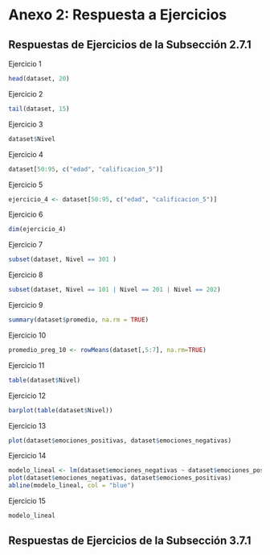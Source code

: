 # Anexo 2: Respuesta a Ejercicios {- #anexo_2}

## Respuestas de Ejercicios de la Subsección 2.7.1 {-}

Ejercicio 1

```r
head(dataset, 20)
```
Ejercicio 2

```r
tail(dataset, 15)
```
Ejercicio 3

```r
dataset$Nivel
```

Ejercicio 4

```r
dataset[50:95, c("edad", "calificacion_5")]
```

Ejercicio 5

```r
ejercicio_4 <- dataset[50:95, c("edad", "calificacion_5")]
```

Ejercicio 6

```r
dim(ejercicio_4)
```

Ejercicio 7

```r
subset(dataset, Nivel == 301 )
```

Ejercicio 8

```r
subset(dataset, Nivel == 101 | Nivel == 201 | Nivel == 202)
```

Ejercicio 9

```r
summary(dataset$promedio, na.rm = TRUE)
```

Ejercicio 10

```r
promedio_preg_10 <- rowMeans(dataset[,5:7], na.rm=TRUE)
```

Ejercicio 11

```r
table(dataset$Nivel)
```

Ejercicio 12

```r
barplot(table(dataset$Nivel))
```

Ejercicio 13

```r
plot(dataset$emociones_positivas, dataset$emociones_negativas)
```

Ejercicio 14

```r
modelo_lineal <- lm(dataset$emociones_negativas ~ dataset$emociones_positivas, data = dataset)
plot(dataset$emociones_negativas, dataset$emociones_positivas)
abline(modelo_lineal, col = "blue")
```

Ejercicio 15
```r
modelo_lineal 
```

## Respuestas de Ejercicios de la Subsección 3.7.1 {- #anexo_3_7_1}